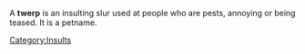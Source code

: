A '''twerp''' is an insulting slur used at people who are pests, annoying or being teased. It is a petname.

[[Category:Insults]]